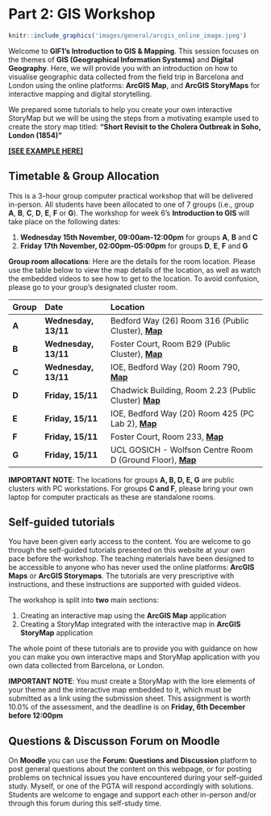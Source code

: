 # Part 2: GIS Workshop {-}

```r
knitr::include_graphics('images/general/arcgis_online_image.jpeg') 
```

Welcome to **GIF1’s Introduction to GIS & Mapping**. This session focuses on the themes of **GIS (Geographical Information Systems)** and **Digital Geography**. Here, we will provide you with an introduction on how to visualise geographic data collected from the field trip in Barcelona and London using the online platforms: **ArcGIS Map**, and **ArcGIS StoryMaps** for interactive mapping and digital storytelling.

We prepared some tutorials to help you create your own interactive StoryMap but we will be using the steps from a motivating example used to create the story map titled: **"Short Revisit to the Cholera Outbreak in Soho, London (1854)"** 

[**[SEE EXAMPLE HERE]**](https://arcg.is/5SaXT)

## Timetable & Group Allocation {-}

This is a 3-hour group computer practical workshop that will be delivered in-person. All students have been allocated to one of 7 groups (i.e., group **A**, **B**, **C**, **D**, **E**, **F** or **G**). The workshop for week 6's **Introduction to GIS** will take place on the following dates:

1. **Wednesday 15th November, 09:00am-12:00pm** for groups **A**, **B** and **C**
2. **Friday 17th November, 02:00pm-05:00pm** for groups **D**, **E**, **F** and **G**

**Group room allocations**: Here are the details for the room location. Please use the table below to view the map details of the location, as well as watch the embedded videos to see how to get to the location. To avoid confusion, please go to your group's designated cluster room.

|**Group**|**Date**|**Location**|
|:--- |:---------        |:-----------------------   |
|**A**|**Wednesday, 13/11**| Bedford Way (26) Room 316 (Public Cluster), [**Map**](http://www.ucl.ac.uk/maps/26-bedford-way)|
|**B**|**Wednesday, 13/11**| Foster Court, Room B29 (Public Cluster), [**Map**](http://www.ucl.ac.uk/maps/foster-court)|
|**C**|**Wednesday, 13/11**| IOE, Bedford Way (20) Room 790, [**Map**](http://www.ucl.ac.uk/maps/ioe) |
|**D**|**Friday, 15/11**| Chadwick Building, Room 2.23 (Public Cluster) [**Map**](http://www.ucl.ac.uk/maps/chadwick-building)|
|**E**|**Friday, 15/11**| IOE, Bedford Way (20) Room 425 (PC Lab 2), [**Map**](http://www.ucl.ac.uk/maps/ioe)|
|**F**|**Friday, 15/11**| Foster Court, Room 233, [**Map**](http://www.ucl.ac.uk/maps/foster-court)|
|**G**|**Friday, 15/11**| UCL GOSICH - Wolfson Centre Room D (Ground Floor), [**Map**](http://www.ucl.ac.uk/maps/ich-wolfson-centre)|

<div class="note">
**IMPORTANT NOTE**: The locations for groups **A, B, D, E, G** are public clusters with PC workstations. For groups **C and F**, please bring your own laptop for computer practicals as these are standalone rooms.  
</div>

## Self-guided tutorials {-}

You have been given early access to the content. You are welcome to go through the self-guided tutorials presented on this website at your own pace before the workshop. The teaching materials have been designed to be accessible to anyone who has never used the online platforms: **ArcGIS Maps** or **ArcGIS Storymaps**. The tutorials are very prescriptive with instructions, and these instructions are supported with guided videos.

The workshop is split into **two** main sections: 

1. Creating an interactive map using the **ArcGIS Map** application
2. Creating a StoryMap integrated with the interactive map in **ArcGIS StoryMap** application

The whole point of these tutorials are to provide you with guidance on how you can make you own interactive maps and StoryMap application with you own data collected from Barcelona, or London. 

<div class="note">
**IMPORTANT NOTE**: You must create a StoryMap with the lore elements of your theme and the interactive map embedded to it, which must be submitted as a link using the submission sheet. This assignment is worth 10.0% of the assessment, and the deadline is on **Friday, 6th December before 12:00pm** 
</div>

## Questions & Discusson Forum on Moodle {-}

On **Moodle** you can use the **Forum: Questions and Discussion** platform to post general questions about the content on this webpage, or for posting problems on technical issues you have encountered during your self-guided study. Myself, or one of the PGTA will respond accordingly with solutions. Students are welcome to engage and support each other in-person and/or through this forum during this self-study time.  
